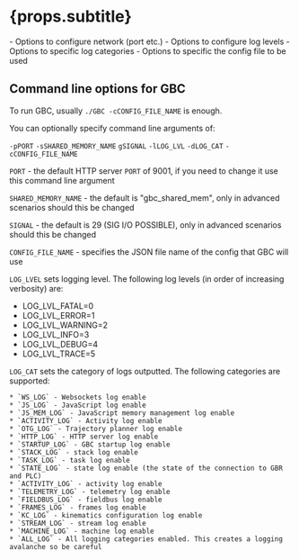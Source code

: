 
# {props.subtitle}
<Tldr>
    - Options to configure network (port etc.)
    - Options to configure log levels
    - Options to specific log categories
    - Options to specific the config file to be used
</Tldr>

## Command line options for GBC

To run GBC, usually `./GBC -cCONFIG_FILE_NAME` is enough.

You can optionally specify command line arguments of:

`-pPORT`
`-sSHARED_MEMORY_NAME`
`gSIGNAL`
`-lLOG_LVL`
`-dLOG_CAT`
`-cCONFIG_FILE_NAME`

`PORT` - the default HTTP server `PORT` of 9001, if you need to change it use this command line argument

`SHARED_MEMORY_NAME` - the default is "gbc_shared_mem", only in advanced scenarios should this be changed

`SIGNAL` - the default is 29 (SIG I/O POSSIBLE), only in advanced scenarios should this be changed

`CONFIG_FILE_NAME` - specifies the JSON file name of the config that GBC will use

`LOG_LVEL` sets logging level. The following log levels (in order of increasing verbosity) are:

* LOG_LVL_FATAL=0
* LOG_LVL_ERROR=1
* LOG_LVL_WARNING=2
* LOG_LVL_INFO=3
* LOG_LVL_DEBUG=4
* LOG_LVL_TRACE=5

`LOG_CAT` sets the category of logs outputted. The following categories are supported:

    * `WS_LOG` - Websockets log enable
    * `JS_LOG` - JavaScript log enable
    * `JS_MEM_LOG` - JavaScript memory management log enable
    * `ACTIVITY_LOG` - Activity log enable
    * `OTG_LOG` - Trajectory planner log enable
    * `HTTP_LOG` - HTTP server log enable
    * `STARTUP_LOG` - GBC startup log enable
    * `STACK_LOG` - stack log enable
    * `TASK_LOG` - task log enable
    * `STATE_LOG` - state log enable (the state of the connection to GBR and PLC)
    * `ACTIVITY_LOG` - activity log enable
    * `TELEMETRY_LOG` - telemetry log enable
    * `FIELDBUS_LOG` - fieldbus log enable
    * `FRAMES_LOG` - frames log enable
    * `KC_LOG` - kinematics configuration log enable
    * `STREAM_LOG` - stream log enable
    * `MACHINE_LOG` - machine log enable
    * `ALL_LOG` - All logging categories enabled. This creates a logging avalanche so be careful